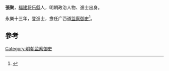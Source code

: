 '''張聚'''，[[福建|福建]][[将乐縣|将乐縣]]人，明朝政治人物、進士出身。

永樂十三年，登進士，擔任广西道[[监察御史|监察御史]]<ref>{{cite news|title=福建三明市志-第一节　历代进士(已知)名表|author=福建省地方志编纂委员会|url=http://www.fjsq.gov.cn/showtext.asp?ToBook=3147&index=3580|accessdate=2013-08-31|newspaper=福建省地方志编纂委员会|archive-url=https://web.archive.org/web/20131002173013/http://www.fjsq.gov.cn/showtext.asp?ToBook=3147&index=3580|archive-date=2013-10-02|dead-url=yes}}</ref>。

==參考==
{{reflist}}
{{明朝人物小作品}}
{{永樂十三年乙未科殿試金榜}}
[[Category:明朝监察御史|Category:明朝监察御史]]